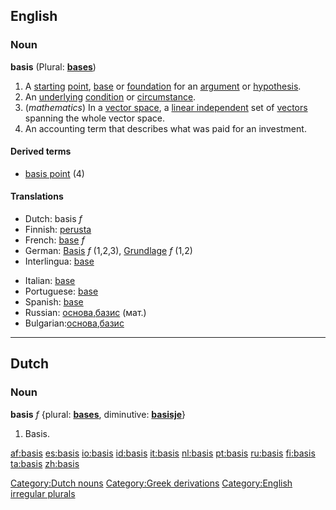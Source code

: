 ==English==

===Noun===
'''basis''' (Plural: '''[[bases]]''')

# A [[starting]] [[point]], [[base]] or [[foundation]] for an [[argument]] or [[hypothesis]].
# An [[underlying]] [[condition]] or [[circumstance]].
# (''mathematics'') In a [[vector space]], a [[linear independent]] set of [[vector]]s spanning the whole vector space.
# An accounting term that describes what was paid for an investment.

====Derived terms====
*[[basis point]] (4)

====Translations====
{{top}}
*Dutch: basis ''f''
*Finnish: [[perusta]]
*French: [[base]] ''f''
*German: [[Basis]] ''f'' (1,2,3), [[Grundlage]] ''f'' (1,2)
*Interlingua: [[base]] 
{{mid}}
*Italian: [[base]] 
*Portuguese: [[base]] 
*Spanish: [[base]]
*Russian: [[основа]],[[базис]] (мат.)
*Bulgarian:[[основа]],[[базис]]
{{bottom}}

----

==Dutch==
===Noun===
'''basis''' ''f'' {plural: '''[[bases]]''', diminutive: '''[[basisje]]'''}
#Basis.

[[Category:Dutch nouns]]
[[Category:Greek derivations]]
[[Category:English irregular plurals]]

[[af:basis]]
[[es:basis]]
[[io:basis]]
[[id:basis]]
[[it:basis]]
[[nl:basis]]
[[pt:basis]]
[[ru:basis]]
[[fi:basis]]
[[ta:basis]]
[[zh:basis]]